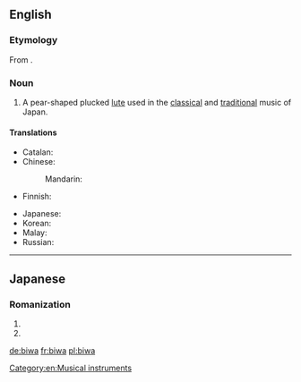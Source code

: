 ==English==
{{wikipedia}}

===Etymology===
From {{etyl|ja|en}} {{term|琵琶|tr=びわ, biwa|lang=ja}}.

===Noun===
{{en-noun}}

# A pear-shaped plucked [[lute]] used in the [[classical]] and [[traditional]] music of Japan.

====Translations====
{{trans-top|lute}}
* Catalan: {{t|ca|biwa|m}}
* Chinese: 
*: Mandarin: {{t|cmn|日本琵琶|tr=Rìběn pípa|sc=Hani}}
* Finnish: {{t|fi|biwa}}
{{trans-mid}}
* Japanese: {{t|ja|琵琶|tr=びわ, biwa}}
* Korean: {{t|ko|비와|tr=biwa|sc=Kore}}
* Malay: {{t|ms|biwa}}
* Russian: {{t|ru|бива|f|tr=bíva|sc=Cyrl}}
{{trans-bottom}}

[[Category:en:Musical instruments]]

----

==Japanese==

===Romanization===
{{ja-romaji}}

# {{ja-romanization of|びわ}}
# {{ja-romanization of|ビワ}}

[[de:biwa]]
[[fr:biwa]]
[[pl:biwa]]